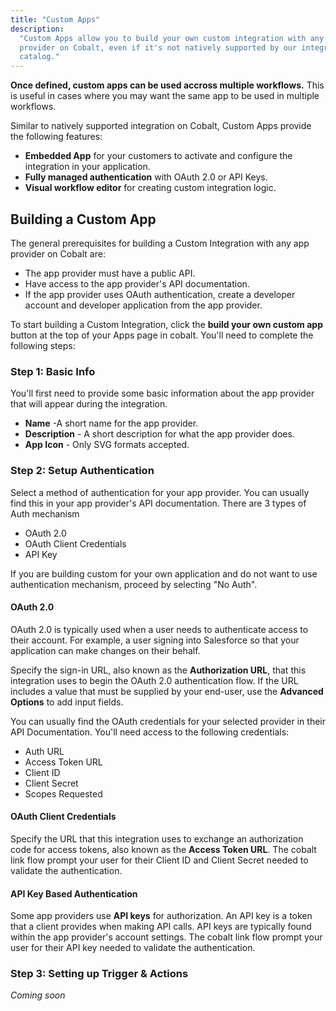 ```yaml
---
title: "Custom Apps"
description:
  "Custom Apps allow you to build your own custom integration with any app
  provider on Cobalt, even if it's not natively supported by our integration
  catalog."
---
```


**Once defined, custom apps can be used accross multiple workflows.** This is
useful in cases where you may want the same app to be used in multiple
workflows.

Similar to natively supported integration on Cobalt, Custom Apps provide the
following features:

- **Embedded App** for your customers to activate and configure the integration
  in your application.
- **Fully managed authentication** with OAuth 2.0 or API Keys.
- **Visual workflow editor** for creating custom integration logic.

## Building a Custom App

The general prerequisites for building a Custom Integration with any app
provider on Cobalt are:

- The app provider must have a public API.
- Have access to the app provider's API documentation.
- If the app provider uses OAuth authentication, create a developer account and
  developer application from the app provider.

To start building a Custom Integration, click the **build your own custom app**
button at the top of your Apps page in cobalt. You'll need to complete the
following steps:

### Step 1: Basic Info

You'll first need to provide some basic information about the app provider that
will appear during the integration.

- **Name** -A short name for the app provider.
- **Description** - A short description for what the app provider does.
- **App Icon** - Only SVG formats accepted.

### Step 2: Setup Authentication

Select a method of authentication for your app provider. You can usually find
this in your app provider's API documentation. There are 3 types of Auth
mechanism

- OAuth 2.0
- OAuth Client Credentials
- API Key

If you are building custom for your own application and do not want to use
authentication mechanism, proceed by selecting "No Auth".

#### OAuth 2.0

OAuth 2.0 is typically used when a user needs to authenticate access to their
account. For example, a user signing into Salesforce so that your application
can make changes on their behalf.

Specify the sign-in URL, also known as the **Authorization URL**, that this
integration uses to begin the OAuth 2.0 authentication flow. If the URL includes
a value that must be supplied by your end-user, use the **Advanced Options** to
add input fields.

You can usually find the OAuth credentials for your selected provider in their
API Documentation. You'll need access to the following credentials:

- Auth URL
- Access Token URL
- Client ID
- Client Secret
- Scopes Requested

#### OAuth Client Credentials

Specify the URL that this integration uses to exchange an authorization code for
access tokens, also known as the **Access Token URL**. The cobalt link flow
prompt your user for their Client ID and Client Secret needed to validate the
authentication.

#### API Key Based Authentication

Some app providers use **API keys** for authorization. An API key is a token
that a client provides when making API calls. API keys are typically found
within the app provider's account settings. The cobalt link flow prompt your
user for their API key needed to validate the authentication.

### Step 3: Setting up Trigger & Actions

<Warning> _Coming soon_ </Warning>
